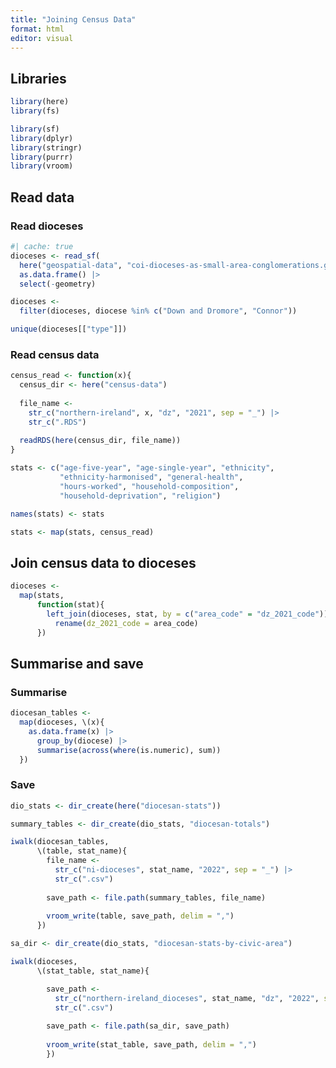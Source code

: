 ```yaml
---
title: "Joining Census Data"
format: html
editor: visual
---
```


## Libraries

```r
library(here)
library(fs)

library(sf)
library(dplyr)
library(stringr)
library(purrr)
library(vroom)
```

## Read data

### Read dioceses

```r
#| cache: true
dioceses <- read_sf(
  here("geospatial-data", "coi-dioceses-as-small-area-conglomerations.geojson")) |> 
  as.data.frame() |> 
  select(-geometry)

dioceses <- 
  filter(dioceses, diocese %in% c("Down and Dromore", "Connor"))

unique(dioceses[["type"]])
```

### Read census data

```r
census_read <- function(x){
  census_dir <- here("census-data")
  
  file_name <-
    str_c("northern-ireland", x, "dz", "2021", sep = "_") |> 
    str_c(".RDS")
  
  readRDS(here(census_dir, file_name))
}

stats <- c("age-five-year", "age-single-year", "ethnicity",
           "ethnicity-harmonised", "general-health", 
           "hours-worked", "household-composition",
           "household-deprivation", "religion")

names(stats) <- stats

stats <- map(stats, census_read)
```

## Join census data to dioceses

```r
dioceses <- 
  map(stats, 
      function(stat){
        left_join(dioceses, stat, by = c("area_code" = "dz_2021_code")) |> 
          rename(dz_2021_code = area_code) 
      })
```

## Summarise and save

### Summarise

```r
diocesan_tables <- 
  map(dioceses, \(x){
    as.data.frame(x) |> 
      group_by(diocese) |> 
      summarise(across(where(is.numeric), sum))
  })
```

### Save

```r
dio_stats <- dir_create(here("diocesan-stats"))

summary_tables <- dir_create(dio_stats, "diocesan-totals")

iwalk(diocesan_tables,
      \(table, stat_name){
        file_name <-
          str_c("ni-dioceses", stat_name, "2022", sep = "_") |> 
          str_c(".csv")
        
        save_path <- file.path(summary_tables, file_name)
        
        vroom_write(table, save_path, delim = ",")
      })
```

```r

sa_dir <- dir_create(dio_stats, "diocesan-stats-by-civic-area")

iwalk(dioceses,
      \(stat_table, stat_name){

        save_path <-
          str_c("northern-ireland_dioceses", stat_name, "dz", "2022", sep = "_") |> 
          str_c(".csv")
        
        save_path <- file.path(sa_dir, save_path)
                
        vroom_write(stat_table, save_path, delim = ",")
        })
```
